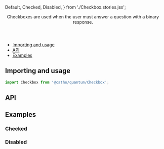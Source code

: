 


  Default,
  Checked,
  Disabled,
} from './Checkbox.stories.jsx';

<Meta title="Forms/Checkbox" component={Checkbox}  />

<Header title="Checkbox">
  Checkboxes are used when the user must answer a question with a binary response.
</Header>

- [Importing and usage](#importing)
- [API](#api)
- [Examples](#examples)

## <a id="importing"></a>Importing and usage

```js
import Checkbox from '@catho/quantum/Checkbox';
```

<Canvas>
  <Story of={Default} />
</Canvas>

## <a id="api"></a>API

<ArgsTable of={Checkbox} />

## <a id="examples"></a>Examples

### Checked

<Canvas>
  <Story of={Checked} />
</Canvas>

### Disabled

<Canvas>
  <Story of={Disabled} />
</Canvas>